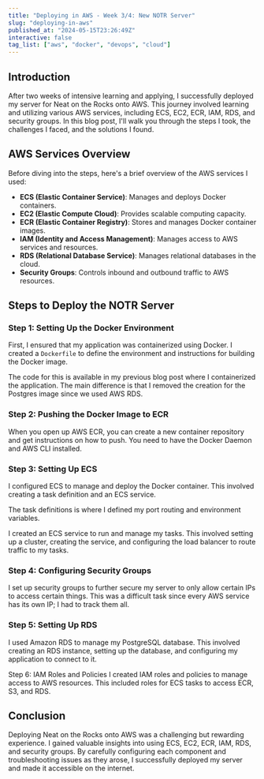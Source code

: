 ```yaml
---
title: "Deploying in AWS - Week 3/4: New NOTR Server"
slug: "deploying-in-aws"
published_at: "2024-05-15T23:26:49Z"
interactive: false
tag_list: ["aws", "docker", "devops", "cloud"]
---
```


## Introduction

After two weeks of intensive learning and applying, I successfully deployed my server for Neat on the Rocks onto AWS. This journey involved learning and utilizing various AWS services, including ECS, EC2, ECR, IAM, RDS, and security groups. In this blog post, I'll walk you through the steps I took, the challenges I faced, and the solutions I found.

## AWS Services Overview

Before diving into the steps, here's a brief overview of the AWS services I used:

- **ECS (Elastic Container Service)**: Manages and deploys Docker containers.
- **EC2 (Elastic Compute Cloud)**: Provides scalable computing capacity.
- **ECR (Elastic Container Registry)**: Stores and manages Docker container images.
- **IAM (Identity and Access Management)**: Manages access to AWS services and resources.
- **RDS (Relational Database Service)**: Manages relational databases in the cloud.
- **Security Groups**: Controls inbound and outbound traffic to AWS resources.

## Steps to Deploy the NOTR Server

### Step 1: Setting Up the Docker Environment

First, I ensured that my application was containerized using Docker. I created a `Dockerfile` to define the environment and instructions for building the Docker image.

The code for this is available in my previous blog post where I containerized the application. The main difference is that I removed the creation for the Postgres image since we used AWS RDS.

### Step 2: Pushing the Docker Image to ECR

When you open up AWS ECR, you can create a new container repository and get instructions on how to push. You need to have the Docker Daemon and AWS CLI installed.

### Step 3: Setting Up ECS

I configured ECS to manage and deploy the Docker container. This involved creating a task definition and an ECS service.

The task definitions is where I defined my port routing and environment variables.

I created an ECS service to run and manage my tasks. This involved setting up a cluster, creating the service, and configuring the load balancer to route traffic to my tasks.

### Step 4: Configuring Security Groups

I set up security groups to further secure my server to only allow certain IPs to access certain things. This was a difficult task since every AWS service has its own IP; I had to track them all.

### Step 5: Setting Up RDS

I used Amazon RDS to manage my PostgreSQL database. This involved creating an RDS instance, setting up the database, and configuring my application to connect to it.

Step 6: IAM Roles and Policies
I created IAM roles and policies to manage access to AWS resources. This included roles for ECS tasks to access ECR, S3, and RDS.

## Conclusion
Deploying Neat on the Rocks onto AWS was a challenging but rewarding experience. I gained valuable insights into using ECS, EC2, ECR, IAM, RDS, and security groups. By carefully configuring each component and troubleshooting issues as they arose, I successfully deployed my server and made it accessible on the internet.
